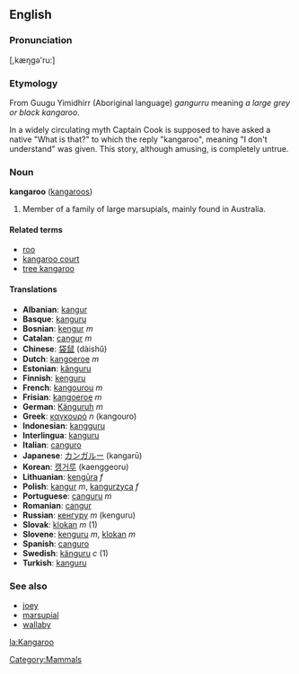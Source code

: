 ==English==
===Pronunciation===
[,kæŋgə'ru:]
===Etymology===
From Guugu Yimidhirr (Aboriginal language) ''gangurru'' meaning ''a large grey or black kangaroo''. 

In a widely circulating myth Captain Cook is supposed to have asked a native "What is that?" to which the reply "kangaroo", meaning "I don't understand" was given. This story, although amusing, is completely untrue.

===Noun===
'''kangaroo''' ([[kangaroos]])

#Member of a family of large marsupials, mainly found in Australia.

====Related terms====
*[[roo]]
*[[kangaroo court]]
*[[tree kangaroo]]

====Translations====
*'''Albanian''': [[kangur]]
*'''Basque''': [[kanguru]]
*'''Bosnian''': [[kengur]] ''m''
*'''Catalan''': [[cangur]] ''m''
*'''Chinese''': [[袋鼠]] (dàishǔ)
*'''Dutch''': [[kangoeroe]] ''m''
*'''Estonian''': [[känguru]]
*'''Finnish''': [[kenguru]]
*'''French''': [[kangourou]] ''m''
*'''Frisian''': [[kangoeroe]] ''m''
*'''German''': [[Känguruh]] ''m''
*'''Greek''': [[καγκουρό]] ''n'' (kangouro)
*'''Indonesian''': [[kangguru]]
*'''Interlingua''': [[kanguru]]
*'''Italian''': [[canguro]]
*'''Japanese''': [[カンガルー]] (kangarū)
*'''Korean''': [[캥거루]] (kaenggeoru)
*'''Lithuanian''': [[kengūra]] ''f''
*'''Polish''': [[kangur]] ''m'', [[kangurzyca]] ''f''
*'''Portuguese''': [[canguru]] ''m''
*'''Romanian''': [[cangur]]
*'''Russian''': [[кенгуру]] ''m'' (kenguru)
*'''Slovak''': [[klokan]] ''m'' (1)
*'''Slovene''': [[kenguru]] ''m'', [[klokan]] ''m''
*'''Spanish''': [[canguro]]
*'''Swedish''': [[känguru]] ''c'' (1)
*'''Turkish''': [[kanguru]]

===See also===
*[[joey]]
*[[marsupial]]
*[[wallaby]]

[[Category:Mammals]]

[[la:Kangaroo]]